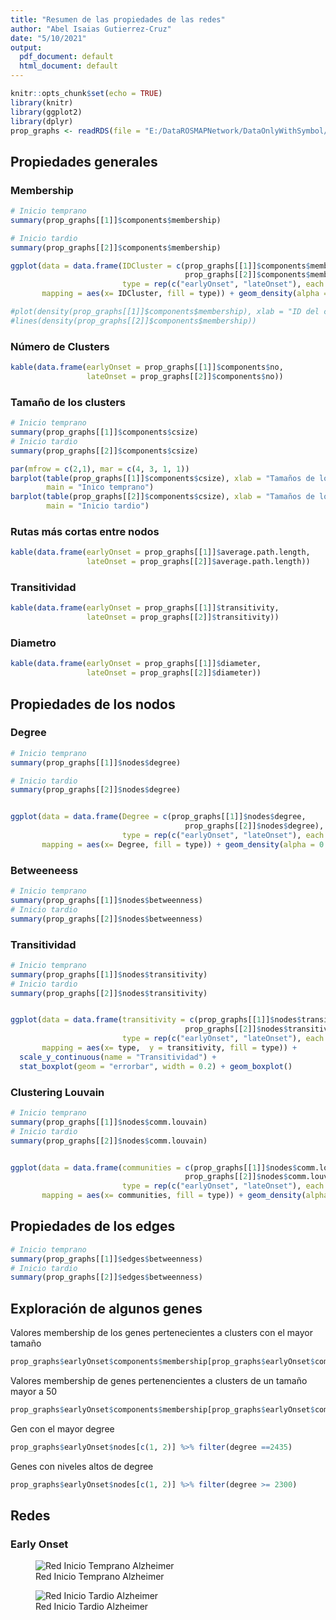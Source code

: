 ---
title: "Resumen de las propiedades de las redes"
author: "Abel Isaias Gutierrez-Cruz"
date: "5/10/2021"
output:
  pdf_document: default
  html_document: default
---

```{r setup, include=FALSE}
knitr::opts_chunk$set(echo = TRUE)
library(knitr)
library(ggplot2)
library(dplyr)
prop_graphs <- readRDS(file = "E:/DataROSMAPNetwork/DataOnlyWithSymbol/prop_graphs.rds")
```


## Propiedades generales
### Membership 
```{r fig.width=8}
# Inicio temprano 
summary(prop_graphs[[1]]$components$membership)

# Inicio tardio 
summary(prop_graphs[[2]]$components$membership)

ggplot(data = data.frame(IDCluster = c(prop_graphs[[1]]$components$membership, 
                                       prop_graphs[[2]]$components$membership), 
                         type = rep(c("earlyOnset", "lateOnset"), each = 16319)), 
       mapping = aes(x= IDCluster, fill = type)) + geom_density(alpha = 0.4)

#plot(density(prop_graphs[[1]]$components$membership), xlab = "ID del cluster")
#lines(density(prop_graphs[[2]]$components$membership))
```

### Número de Clusters

```{r}
kable(data.frame(earlyOnset = prop_graphs[[1]]$components$no, 
                 lateOnset = prop_graphs[[2]]$components$no))
```



### Tamaño de los clusters 
```{r fig.width=8}
# Inicio temprano 
summary(prop_graphs[[1]]$components$csize)
# Inicio tardio 
summary(prop_graphs[[2]]$components$csize)

par(mfrow = c(2,1), mar = c(4, 3, 1, 1))
barplot(table(prop_graphs[[1]]$components$csize), xlab = "Tamaños de los clusters", 
        main = "Inico temprano")
barplot(table(prop_graphs[[2]]$components$csize), xlab = "Tamaños de los clusters", 
        main = "Inicio tardio")
```

### Rutas más cortas entre nodos 
```{r}
kable(data.frame(earlyOnset = prop_graphs[[1]]$average.path.length, 
                 lateOnset = prop_graphs[[2]]$average.path.length))
```

### Transitividad 
```{r}
kable(data.frame(earlyOnset = prop_graphs[[1]]$transitivity, 
                 lateOnset = prop_graphs[[2]]$transitivity))
```

### Diametro 
```{r}
kable(data.frame(earlyOnset = prop_graphs[[1]]$diameter, 
                 lateOnset = prop_graphs[[2]]$diameter))

```

## Propiedades de los nodos

### Degree 
```{r}
# Inicio temprano 
summary(prop_graphs[[1]]$nodes$degree)

# Inicio tardio 
summary(prop_graphs[[2]]$nodes$degree)


ggplot(data = data.frame(Degree = c(prop_graphs[[1]]$nodes$degree, 
                                       prop_graphs[[2]]$nodes$degree), 
                         type = rep(c("earlyOnset", "lateOnset"), each = 16319)), 
       mapping = aes(x= Degree, fill = type)) + geom_density(alpha = 0.4)
```

### Betweeneess
```{r}
# Inicio temprano 
summary(prop_graphs[[1]]$nodes$betweenness)
# Inicio tardio 
summary(prop_graphs[[2]]$nodes$betweenness)
```

### Transitividad 
```{r fig.width=8}
# Inicio temprano 
summary(prop_graphs[[1]]$nodes$transitivity)
# Inicio tardio 
summary(prop_graphs[[2]]$nodes$transitivity)


ggplot(data = data.frame(transitivity = c(prop_graphs[[1]]$nodes$transitivity, 
                                       prop_graphs[[2]]$nodes$transitivity), 
                         type = rep(c("earlyOnset", "lateOnset"), each = 16319)), 
       mapping = aes(x= type,  y = transitivity, fill = type)) + 
  scale_y_continuous(name = "Transitividad") + 
  stat_boxplot(geom = "errorbar", width = 0.2) + geom_boxplot()

```

### Clustering Louvain 
```{r}
# Inicio temprano 
summary(prop_graphs[[1]]$nodes$comm.louvain)
# Inicio tardio 
summary(prop_graphs[[2]]$nodes$comm.louvain)


ggplot(data = data.frame(communities = c(prop_graphs[[1]]$nodes$comm.louvain, 
                                       prop_graphs[[2]]$nodes$comm.louvain), 
                         type = rep(c("earlyOnset", "lateOnset"), each = 16319)), 
       mapping = aes(x= communities, fill = type)) + geom_density(alpha = 0.4)
```

## Propiedades de los edges 

```{r}
# Inicio temprano 
summary(prop_graphs[[1]]$edges$betweenness)
# Inicio tardio 
summary(prop_graphs[[2]]$edges$betweenness)
```

## Exploración de algunos genes 

Valores membership de los genes pertenecientes a clusters con el mayor tamaño
```{r}
prop_graphs$earlyOnset$components$membership[prop_graphs$earlyOnset$components$csize  == 11738]
```

Valores membership de genes pertenencientes a clusters de un tamaño mayor a 50 
```{r}
prop_graphs$earlyOnset$components$membership[prop_graphs$earlyOnset$components$csize  > 50 ]
```

Gen con el mayor degree 
```{r}
prop_graphs$earlyOnset$nodes[c(1, 2)] %>% filter(degree ==2435)
```

Genes con niveles altos de degree 
```{r}
prop_graphs$earlyOnset$nodes[c(1, 2)] %>% filter(degree >= 2300)
```


## Redes 

### Early Onset 
![Red Inicio Temprano Alzheimer](earlyOnset.png)

![Red Inicio Tardio Alzheimer](lateOnset.png)
